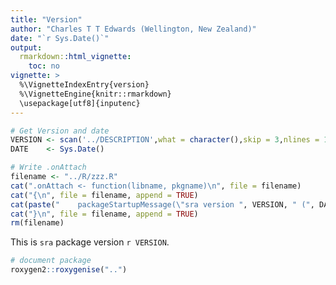 ```yaml
---
title: "Version"
author: "Charles T T Edwards (Wellington, New Zealand)"
date: "`r Sys.Date()`"
output:
  rmarkdown::html_vignette:
    toc: no
vignette: >
  %\VignetteIndexEntry{version}
  %\VignetteEngine{knitr::rmarkdown}
  \usepackage[utf8]{inputenc}
---
```


```r
# Get Version and date
VERSION <- scan('../DESCRIPTION',what = character(),skip = 3,nlines = 1)[2]
DATE    <- Sys.Date()

# Write .onAttach
filename <- "../R/zzz.R"
cat(".onAttach <- function(libname, pkgname)\n", file = filename)
cat("{\n", file = filename, append = TRUE)
cat(paste("    packageStartupMessage(\"sra version ", VERSION, " (", DATE, ")\")\n", sep = ""), file = filename, append = TRUE)
cat("}\n", file = filename, append = TRUE)
rm(filename)
```

This is `sra` package version `r VERSION`.

```r
# document package
roxygen2::roxygenise("..")
```

